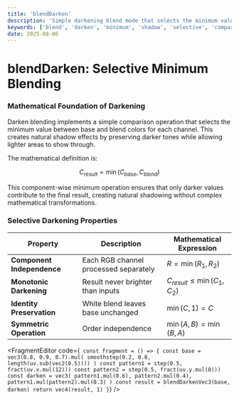 ```yaml
---
title: 'blendDarken'
description: 'Simple darkening blend mode that selects the minimum value between base and blend colors'
keywords: ['blend', 'darken', 'minimum', 'shadow', 'selective', 'comparison']
date: 2025-08-06
---
```



# blendDarken: Selective Minimum Blending

### Mathematical Foundation of Darkening

Darken blending implements a simple comparison operation that selects the minimum value between base and blend colors for each channel. This creates natural shadow effects by preserving darker tones while allowing lighter areas to show through.

The mathematical definition is:

$$
C_{result} = \min(C_{base}, C_{blend})
$$

This component-wise minimum operation ensures that only darker values contribute to the final result, creating natural shadowing without complex mathematical transformations.

### Selective Darkening Properties

| Property                   | Description                           | Mathematical Expression          |
| -------------------------- | ------------------------------------- | -------------------------------- |
| **Component Independence** | Each RGB channel processed separately | $R = \min(R_1, R_2)$             |
| **Monotonic Darkening**    | Result never brighter than inputs     | $C_{result} \leq \min(C_1, C_2)$ |
| **Identity Preservation**  | White blend leaves base unchanged     | $\min(C, 1) = C$                 |
| **Symmetric Operation**    | Order independence                    | $\min(A, B) = \min(B, A)$        |

<FragmentEditor
        code={`
const fragment = () => {
        const base = vec3(0.8, 0.9, 0.7).mul(
                smoothstep(0.2, 0.8, length(uv.sub(vec2(0.5))))
        )
        const pattern1 = step(0.5, fract(uv.x.mul(12)))
        const pattern2 = step(0.5, fract(uv.y.mul(8)))
        const darken = vec3(
                pattern1.mul(0.6),
                pattern2.mul(0.4),
                pattern1.mul(pattern2).mul(0.3)
        )
        const result = blendDarkenVec3(base, darken)
        return vec4(result, 1)
}`}
/>
